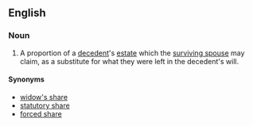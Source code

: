 ==English==
===Noun===
{{wikipedia}}
{{en-noun|sg=[[elective]] [[share]]}}
# {{law}} A proportion of a [[decedent]]'s [[estate]] which the [[surviving spouse]] may claim, as a substitute for what they were left in the decedent's will.

====Synonyms====
*[[widow's share]]
*[[statutory share]]
*[[forced share]]